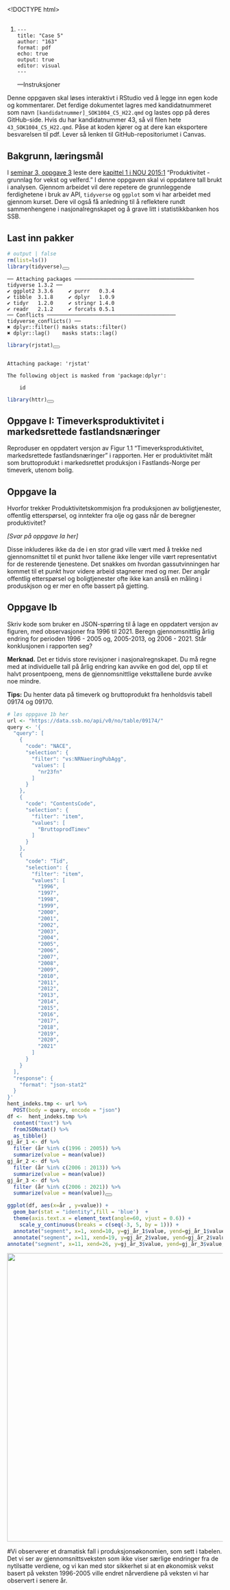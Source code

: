 <!DOCTYPE html>
<html xmlns="http://www.w3.org/1999/xhtml" xml:lang="en" lang="en"><head>
<meta http-equiv="content-type" content="text/html; charset=UTF-8">

<meta charset="utf-8">
<meta name="generator" content="quarto-1.1.251">

<meta name="viewport" content="width=device-width, initial-scale=1.0, user-scalable=yes">


<title>sok1004_c5_h22</title>
<style class="anchorjs"></style><style>
code{white-space: pre-wrap;}
span.smallcaps{font-variant: small-caps;}
div.columns{display: flex; gap: min(4vw, 1.5em);}
div.column{flex: auto; overflow-x: auto;}
div.hanging-indent{margin-left: 1.5em; text-indent: -1.5em;}
ul.task-list{list-style: none;}
ul.task-list li input[type="checkbox"] {
  width: 0.8em;
  margin: 0 0.8em 0.2em -1.6em;
  vertical-align: middle;
}
pre > code.sourceCode { white-space: pre; position: relative; }
pre > code.sourceCode > span { display: inline-block; line-height: 1.25; }
pre > code.sourceCode > span:empty { height: 1.2em; }
.sourceCode { overflow: visible; }
code.sourceCode > span { color: inherit; text-decoration: inherit; }
div.sourceCode { margin: 1em 0; }
pre.sourceCode { margin: 0; }
@media screen {
div.sourceCode { overflow: auto; }
}
@media print {
pre > code.sourceCode { white-space: pre-wrap; }
pre > code.sourceCode > span { text-indent: -5em; padding-left: 5em; }
}
pre.numberSource code
  { counter-reset: source-line 0; }
pre.numberSource code > span
  { position: relative; left: -4em; counter-increment: source-line; }
pre.numberSource code > span > a:first-child::before
  { content: counter(source-line);
    position: relative; left: -1em; text-align: right; vertical-align: baseline;
    border: none; display: inline-block;
    -webkit-touch-callout: none; -webkit-user-select: none;
    -khtml-user-select: none; -moz-user-select: none;
    -ms-user-select: none; user-select: none;
    padding: 0 4px; width: 4em;
    color: #aaaaaa;
  }
pre.numberSource { margin-left: 3em; border-left: 1px solid #aaaaaa;  padding-left: 4px; }
div.sourceCode
  {   }
@media screen {
pre > code.sourceCode > span > a:first-child::before { text-decoration: underline; }
}
code span.al { color: #ff0000; font-weight: bold; } /* Alert */
code span.an { color: #60a0b0; font-weight: bold; font-style: italic; } /* Annotation */
code span.at { color: #7d9029; } /* Attribute */
code span.bn { color: #40a070; } /* BaseN */
code span.bu { color: #008000; } /* BuiltIn */
code span.cf { color: #007020; font-weight: bold; } /* ControlFlow */
code span.ch { color: #4070a0; } /* Char */
code span.cn { color: #880000; } /* Constant */
code span.co { color: #60a0b0; font-style: italic; } /* Comment */
code span.cv { color: #60a0b0; font-weight: bold; font-style: italic; } /* CommentVar */
code span.do { color: #ba2121; font-style: italic; } /* Documentation */
code span.dt { color: #902000; } /* DataType */
code span.dv { color: #40a070; } /* DecVal */
code span.er { color: #ff0000; font-weight: bold; } /* Error */
code span.ex { } /* Extension */
code span.fl { color: #40a070; } /* Float */
code span.fu { color: #06287e; } /* Function */
code span.im { color: #008000; font-weight: bold; } /* Import */
code span.in { color: #60a0b0; font-weight: bold; font-style: italic; } /* Information */
code span.kw { color: #007020; font-weight: bold; } /* Keyword */
code span.op { color: #666666; } /* Operator */
code span.ot { color: #007020; } /* Other */
code span.pp { color: #bc7a00; } /* Preprocessor */
code span.sc { color: #4070a0; } /* SpecialChar */
code span.ss { color: #bb6688; } /* SpecialString */
code span.st { color: #4070a0; } /* String */
code span.va { color: #19177c; } /* Variable */
code span.vs { color: #4070a0; } /* VerbatimString */
code span.wa { color: #60a0b0; font-weight: bold; font-style: italic; } /* Warning */
</style>


<script src="Filer_for_163_SOK1004_C5_H22/clipboard.min.js"></script>
<script src="Filer_for_163_SOK1004_C5_H22/quarto.js"></script>
<script src="Filer_for_163_SOK1004_C5_H22/popper.min.js"></script>
<script src="Filer_for_163_SOK1004_C5_H22/tippy.umd.min.js"></script>
<script src="Filer_for_163_SOK1004_C5_H22/anchor.min.js"></script>
<link href="Filer_for_163_SOK1004_C5_H22/tippy.css" rel="stylesheet">
<link href="Filer_for_163_SOK1004_C5_H22/quarto-syntax-highlighting.css" rel="stylesheet" id="quarto-text-highlighting-styles">
<script src="Filer_for_163_SOK1004_C5_H22/bootstrap.min.js"></script>
<link href="Filer_for_163_SOK1004_C5_H22/bootstrap-icons.css" rel="stylesheet">
<link href="Filer_for_163_SOK1004_C5_H22/bootstrap.min.css" rel="stylesheet" id="quarto-bootstrap" data-mode="light">


</head>

<body class="fullcontent quarto-light">

<div id="quarto-content" class="page-columns page-rows-contents page-layout-article">

<main class="content" id="quarto-document-content">



<section id="section" class="level1">
<h1></h1>
<ol type="1">
<li><div>
<pre><code>---
title: "Case 5"
author: "163"
format: pdf
echo: true
output: true
editor: visual
---</code></pre>
</div>
---Instruksjoner</li>
</ol>
<p>Denne oppgaven skal løses interaktivt i RStudio ved å legge inn egen 
kode og kommentarer. Det ferdige dokumentet lagres med kandidatnummeret 
som navn <code>[kandidatnummer]_SOK1004_C5_H22.qmd</code> og lastes opp på deres GitHub-side. Hvis du har kandidatnummer 43, så vil filen hete <code>43_SOK1004_C5_H22.qmd</code>. Påse at koden kjører og at dere kan eksportere besvarelsen til pdf. Lever så lenken til GitHub-repositoriumet i Canvas.</p>
</section>
<section id="bakgrunn-læringsmål" class="level1">
<h1>Bakgrunn, læringsmål</h1>
<p>I <a href="https://uit-sok-1004-h22.github.io/seminar/s3.html">seminar 3, oppgave 3</a> leste dere <a href="https://uit-sok-1004-h22.github.io/seminar/NOU%202015_%201%20kap%201%20(prod1).pdf">kapittel 1 i NOU 2015:1</a>
 “Produktivitet - grunnlag for vekst og velferd.” I denne oppgaven skal 
vi oppdatere tall brukt i analysen. Gjennom arbeidet vil dere repetere 
de grunnleggende ferdighetene i bruk av API, <code>tidyverse</code> og <code>ggplot</code>
 som vi har arbeidet med gjennom kurset. Dere vil også få anledning til å
 reflektere rundt sammenhengene i nasjonalregnskapet og å grave litt i 
statistikkbanken hos SSB.</p>
</section>
<section id="last-inn-pakker" class="level1">
<h1>Last inn pakker</h1>
<div class="cell">
<div class="sourceCode cell-code" id="cb2"><pre class="sourceCode r code-with-copy"><code class="sourceCode r"><span id="cb2-1"><a href="#cb2-1" aria-hidden="true" tabindex="-1"></a><span class="co"># output | false</span></span>
<span id="cb2-2"><a href="#cb2-2" aria-hidden="true" tabindex="-1"></a><span class="fu">rm</span>(<span class="at">list=</span><span class="fu">ls</span>()) </span>
<span id="cb2-3"><a href="#cb2-3" aria-hidden="true" tabindex="-1"></a><span class="fu">library</span>(tidyverse)</span></code><button title="Copy to Clipboard" class="code-copy-button"><i class="bi"></i></button></pre></div>
<div class="cell-output cell-output-stderr">
<pre><code>── Attaching packages ─────────────────────────────────────── tidyverse 1.3.2 ──
✔ ggplot2 3.3.6     ✔ purrr   0.3.4
✔ tibble  3.1.8     ✔ dplyr   1.0.9
✔ tidyr   1.2.0     ✔ stringr 1.4.0
✔ readr   2.1.2     ✔ forcats 0.5.1
── Conflicts ────────────────────────────────────────── tidyverse_conflicts() ──
✖ dplyr::filter() masks stats::filter()
✖ dplyr::lag()    masks stats::lag()</code></pre>
</div>
<div class="sourceCode cell-code" id="cb4"><pre class="sourceCode r code-with-copy"><code class="sourceCode r"><span id="cb4-1"><a href="#cb4-1" aria-hidden="true" tabindex="-1"></a><span class="fu">library</span>(rjstat)</span></code><button title="Copy to Clipboard" class="code-copy-button"><i class="bi"></i></button></pre></div>
<div class="cell-output cell-output-stderr">
<pre><code>
Attaching package: 'rjstat'

The following object is masked from 'package:dplyr':

    id</code></pre>
</div>
<div class="sourceCode cell-code" id="cb6"><pre class="sourceCode r code-with-copy"><code class="sourceCode r"><span id="cb6-1"><a href="#cb6-1" aria-hidden="true" tabindex="-1"></a><span class="fu">library</span>(httr)</span></code><button title="Copy to Clipboard" class="code-copy-button"><i class="bi"></i></button></pre></div>
</div>
</section>
<section id="oppgave-i-timeverksproduktivitet-i-markedsrettede-fastlandsnæringer" class="level1">
<h1>Oppgave I: Timeverksproduktivitet i markedsrettede fastlandsnæringer</h1>
<p>Reproduser en oppdatert versjon av Figur 1.1 “Timeverksproduktivitet,
 markedsrettede fastlandsnæringer” i rapporten. Her er produktivitet 
målt som bruttoprodukt i markedsrettet produksjon i Fastlands-Norge per 
timeverk, utenom bolig.</p>
<section id="oppgave-ia" class="level2">
<h2 class="anchored" data-anchor-id="oppgave-ia">Oppgave Ia<a class="anchorjs-link " aria-label="Anchor" data-anchorjs-icon="" href="#oppgave-ia" style="font: 1em / 1 anchorjs-icons; padding-left: 0.375em;"></a></h2>
<p>Hvorfor trekker Produktivitetskommisjon fra produksjonen av 
boligtjenester, offentlig etterspørsel, og inntekter fra olje og gass 
når de beregner produktivitet?</p>
<p><em>[Svar på oppgave Ia her]</em></p>
<p>Disse inkluderes ikke da de i en stor grad ville vært med å trekke 
ned gjennomsnittet til et punkt hvor tallene ikke lenger ville vært 
representativt for de resterende tjenestene. Det snakkes om hvordan 
gassutvinningen har kommet til et punkt hvor videre arbeid stagnerer med
 og mer. Der angår offentlig etterspørsel og boligtjenester ofte ikke 
kan anslå en måling i produskjson og er mer en ofte bassert på gjetting.</p>
</section>
<section id="oppgave-ib" class="level2">
<h2 class="anchored" data-anchor-id="oppgave-ib">Oppgave Ib<a class="anchorjs-link " aria-label="Anchor" data-anchorjs-icon="" href="#oppgave-ib" style="font: 1em / 1 anchorjs-icons; padding-left: 0.375em;"></a></h2>
<p>Skriv kode som bruker en JSON-spørring til å lage en oppdatert 
versjon av figuren, med observasjoner fra 1996 til 2021. Beregn 
gjennomsnittlig årlig endring for perioden 1996 - 2005 og, 2005-2013, og
 2006 - 2021. Står konklusjonen i rapporten seg?</p>
<p><strong>Merknad.</strong> Det er tidvis store revisjoner i 
nasjonalregnskapet. Du må regne med at individuelle tall på årlig 
endring kan avvike en god del, opp til et halvt prosentpoeng, mens de 
gjennomsnittlige veksttallene burde avvike noe mindre.</p>
<p><strong>Tips:</strong> Du henter data på timeverk og bruttoprodukt fra henholdsvis tabell 09174 og 09170.</p>
<div class="cell">
<div class="sourceCode cell-code" id="cb7"><pre class="sourceCode r code-with-copy"><code class="sourceCode r"><span id="cb7-1"><a href="#cb7-1" aria-hidden="true" tabindex="-1"></a><span class="co"># løs oppgave 1b her</span></span>
<span id="cb7-2"><a href="#cb7-2" aria-hidden="true" tabindex="-1"></a></span>
<span id="cb7-3"><a href="#cb7-3" aria-hidden="true" tabindex="-1"></a>url <span class="ot">&lt;-</span> <span class="st">"https://data.ssb.no/api/v0/no/table/09174/"</span></span>
<span id="cb7-4"><a href="#cb7-4" aria-hidden="true" tabindex="-1"></a></span>
<span id="cb7-5"><a href="#cb7-5" aria-hidden="true" tabindex="-1"></a>query <span class="ot">&lt;-</span> <span class="st">'{</span></span>
<span id="cb7-6"><a href="#cb7-6" aria-hidden="true" tabindex="-1"></a><span class="st">  "query": [</span></span>
<span id="cb7-7"><a href="#cb7-7" aria-hidden="true" tabindex="-1"></a><span class="st">    {</span></span>
<span id="cb7-8"><a href="#cb7-8" aria-hidden="true" tabindex="-1"></a><span class="st">      "code": "NACE",</span></span>
<span id="cb7-9"><a href="#cb7-9" aria-hidden="true" tabindex="-1"></a><span class="st">      "selection": {</span></span>
<span id="cb7-10"><a href="#cb7-10" aria-hidden="true" tabindex="-1"></a><span class="st">        "filter": "vs:NRNaeringPubAgg",</span></span>
<span id="cb7-11"><a href="#cb7-11" aria-hidden="true" tabindex="-1"></a><span class="st">        "values": [</span></span>
<span id="cb7-12"><a href="#cb7-12" aria-hidden="true" tabindex="-1"></a><span class="st">          "nr23fn"</span></span>
<span id="cb7-13"><a href="#cb7-13" aria-hidden="true" tabindex="-1"></a><span class="st">        ]</span></span>
<span id="cb7-14"><a href="#cb7-14" aria-hidden="true" tabindex="-1"></a><span class="st">      }</span></span>
<span id="cb7-15"><a href="#cb7-15" aria-hidden="true" tabindex="-1"></a><span class="st">    },</span></span>
<span id="cb7-16"><a href="#cb7-16" aria-hidden="true" tabindex="-1"></a><span class="st">    {</span></span>
<span id="cb7-17"><a href="#cb7-17" aria-hidden="true" tabindex="-1"></a><span class="st">      "code": "ContentsCode",</span></span>
<span id="cb7-18"><a href="#cb7-18" aria-hidden="true" tabindex="-1"></a><span class="st">      "selection": {</span></span>
<span id="cb7-19"><a href="#cb7-19" aria-hidden="true" tabindex="-1"></a><span class="st">        "filter": "item",</span></span>
<span id="cb7-20"><a href="#cb7-20" aria-hidden="true" tabindex="-1"></a><span class="st">        "values": [</span></span>
<span id="cb7-21"><a href="#cb7-21" aria-hidden="true" tabindex="-1"></a><span class="st">          "BruttoprodTimev"</span></span>
<span id="cb7-22"><a href="#cb7-22" aria-hidden="true" tabindex="-1"></a><span class="st">        ]</span></span>
<span id="cb7-23"><a href="#cb7-23" aria-hidden="true" tabindex="-1"></a><span class="st">      }</span></span>
<span id="cb7-24"><a href="#cb7-24" aria-hidden="true" tabindex="-1"></a><span class="st">    },</span></span>
<span id="cb7-25"><a href="#cb7-25" aria-hidden="true" tabindex="-1"></a><span class="st">    {</span></span>
<span id="cb7-26"><a href="#cb7-26" aria-hidden="true" tabindex="-1"></a><span class="st">      "code": "Tid",</span></span>
<span id="cb7-27"><a href="#cb7-27" aria-hidden="true" tabindex="-1"></a><span class="st">      "selection": {</span></span>
<span id="cb7-28"><a href="#cb7-28" aria-hidden="true" tabindex="-1"></a><span class="st">        "filter": "item",</span></span>
<span id="cb7-29"><a href="#cb7-29" aria-hidden="true" tabindex="-1"></a><span class="st">        "values": [</span></span>
<span id="cb7-30"><a href="#cb7-30" aria-hidden="true" tabindex="-1"></a><span class="st">          "1996",</span></span>
<span id="cb7-31"><a href="#cb7-31" aria-hidden="true" tabindex="-1"></a><span class="st">          "1997",</span></span>
<span id="cb7-32"><a href="#cb7-32" aria-hidden="true" tabindex="-1"></a><span class="st">          "1998",</span></span>
<span id="cb7-33"><a href="#cb7-33" aria-hidden="true" tabindex="-1"></a><span class="st">          "1999",</span></span>
<span id="cb7-34"><a href="#cb7-34" aria-hidden="true" tabindex="-1"></a><span class="st">          "2000",</span></span>
<span id="cb7-35"><a href="#cb7-35" aria-hidden="true" tabindex="-1"></a><span class="st">          "2001",</span></span>
<span id="cb7-36"><a href="#cb7-36" aria-hidden="true" tabindex="-1"></a><span class="st">          "2002",</span></span>
<span id="cb7-37"><a href="#cb7-37" aria-hidden="true" tabindex="-1"></a><span class="st">          "2003",</span></span>
<span id="cb7-38"><a href="#cb7-38" aria-hidden="true" tabindex="-1"></a><span class="st">          "2004",</span></span>
<span id="cb7-39"><a href="#cb7-39" aria-hidden="true" tabindex="-1"></a><span class="st">          "2005",</span></span>
<span id="cb7-40"><a href="#cb7-40" aria-hidden="true" tabindex="-1"></a><span class="st">          "2006",</span></span>
<span id="cb7-41"><a href="#cb7-41" aria-hidden="true" tabindex="-1"></a><span class="st">          "2007",</span></span>
<span id="cb7-42"><a href="#cb7-42" aria-hidden="true" tabindex="-1"></a><span class="st">          "2008",</span></span>
<span id="cb7-43"><a href="#cb7-43" aria-hidden="true" tabindex="-1"></a><span class="st">          "2009",</span></span>
<span id="cb7-44"><a href="#cb7-44" aria-hidden="true" tabindex="-1"></a><span class="st">          "2010",</span></span>
<span id="cb7-45"><a href="#cb7-45" aria-hidden="true" tabindex="-1"></a><span class="st">          "2011",</span></span>
<span id="cb7-46"><a href="#cb7-46" aria-hidden="true" tabindex="-1"></a><span class="st">          "2012",</span></span>
<span id="cb7-47"><a href="#cb7-47" aria-hidden="true" tabindex="-1"></a><span class="st">          "2013",</span></span>
<span id="cb7-48"><a href="#cb7-48" aria-hidden="true" tabindex="-1"></a><span class="st">          "2014",</span></span>
<span id="cb7-49"><a href="#cb7-49" aria-hidden="true" tabindex="-1"></a><span class="st">          "2015",</span></span>
<span id="cb7-50"><a href="#cb7-50" aria-hidden="true" tabindex="-1"></a><span class="st">          "2016",</span></span>
<span id="cb7-51"><a href="#cb7-51" aria-hidden="true" tabindex="-1"></a><span class="st">          "2017",</span></span>
<span id="cb7-52"><a href="#cb7-52" aria-hidden="true" tabindex="-1"></a><span class="st">          "2018",</span></span>
<span id="cb7-53"><a href="#cb7-53" aria-hidden="true" tabindex="-1"></a><span class="st">          "2019",</span></span>
<span id="cb7-54"><a href="#cb7-54" aria-hidden="true" tabindex="-1"></a><span class="st">          "2020",</span></span>
<span id="cb7-55"><a href="#cb7-55" aria-hidden="true" tabindex="-1"></a><span class="st">          "2021"</span></span>
<span id="cb7-56"><a href="#cb7-56" aria-hidden="true" tabindex="-1"></a><span class="st">        ]</span></span>
<span id="cb7-57"><a href="#cb7-57" aria-hidden="true" tabindex="-1"></a><span class="st">      }</span></span>
<span id="cb7-58"><a href="#cb7-58" aria-hidden="true" tabindex="-1"></a><span class="st">    }</span></span>
<span id="cb7-59"><a href="#cb7-59" aria-hidden="true" tabindex="-1"></a><span class="st">  ],</span></span>
<span id="cb7-60"><a href="#cb7-60" aria-hidden="true" tabindex="-1"></a><span class="st">  "response": {</span></span>
<span id="cb7-61"><a href="#cb7-61" aria-hidden="true" tabindex="-1"></a><span class="st">    "format": "json-stat2"</span></span>
<span id="cb7-62"><a href="#cb7-62" aria-hidden="true" tabindex="-1"></a><span class="st">  }</span></span>
<span id="cb7-63"><a href="#cb7-63" aria-hidden="true" tabindex="-1"></a><span class="st">}'</span></span>
<span id="cb7-64"><a href="#cb7-64" aria-hidden="true" tabindex="-1"></a></span>
<span id="cb7-65"><a href="#cb7-65" aria-hidden="true" tabindex="-1"></a>hent_indeks.tmp <span class="ot">&lt;-</span> url <span class="sc">%&gt;%</span></span>
<span id="cb7-66"><a href="#cb7-66" aria-hidden="true" tabindex="-1"></a>  <span class="fu">POST</span>(<span class="at">body =</span> query, <span class="at">encode =</span> <span class="st">"json"</span>)</span>
<span id="cb7-67"><a href="#cb7-67" aria-hidden="true" tabindex="-1"></a></span>
<span id="cb7-68"><a href="#cb7-68" aria-hidden="true" tabindex="-1"></a>df <span class="ot">&lt;-</span>  hent_indeks.tmp <span class="sc">%&gt;%</span></span>
<span id="cb7-69"><a href="#cb7-69" aria-hidden="true" tabindex="-1"></a>  <span class="fu">content</span>(<span class="st">"text"</span>) <span class="sc">%&gt;%</span></span>
<span id="cb7-70"><a href="#cb7-70" aria-hidden="true" tabindex="-1"></a>  <span class="fu">fromJSONstat</span>() <span class="sc">%&gt;%</span></span>
<span id="cb7-71"><a href="#cb7-71" aria-hidden="true" tabindex="-1"></a>  <span class="fu">as_tibble</span>()</span>
<span id="cb7-72"><a href="#cb7-72" aria-hidden="true" tabindex="-1"></a></span>
<span id="cb7-73"><a href="#cb7-73" aria-hidden="true" tabindex="-1"></a>gj_år_1 <span class="ot">&lt;-</span> df <span class="sc">%&gt;%</span> </span>
<span id="cb7-74"><a href="#cb7-74" aria-hidden="true" tabindex="-1"></a>  <span class="fu">filter</span> (år <span class="sc">%in%</span> <span class="fu">c</span>(<span class="dv">1996</span> <span class="sc">:</span> <span class="dv">2005</span>)) <span class="sc">%&gt;%</span> </span>
<span id="cb7-75"><a href="#cb7-75" aria-hidden="true" tabindex="-1"></a>  <span class="fu">summarize</span>(<span class="at">value =</span> <span class="fu">mean</span>(value))</span>
<span id="cb7-76"><a href="#cb7-76" aria-hidden="true" tabindex="-1"></a></span>
<span id="cb7-77"><a href="#cb7-77" aria-hidden="true" tabindex="-1"></a>gj_år_2 <span class="ot">&lt;-</span> df <span class="sc">%&gt;%</span> </span>
<span id="cb7-78"><a href="#cb7-78" aria-hidden="true" tabindex="-1"></a>  <span class="fu">filter</span> (år <span class="sc">%in%</span> <span class="fu">c</span>(<span class="dv">2006</span> <span class="sc">:</span> <span class="dv">2013</span>)) <span class="sc">%&gt;%</span> </span>
<span id="cb7-79"><a href="#cb7-79" aria-hidden="true" tabindex="-1"></a>  <span class="fu">summarize</span>(<span class="at">value =</span> <span class="fu">mean</span>(value))</span>
<span id="cb7-80"><a href="#cb7-80" aria-hidden="true" tabindex="-1"></a></span>
<span id="cb7-81"><a href="#cb7-81" aria-hidden="true" tabindex="-1"></a>gj_år_3 <span class="ot">&lt;-</span> df <span class="sc">%&gt;%</span> </span>
<span id="cb7-82"><a href="#cb7-82" aria-hidden="true" tabindex="-1"></a>  <span class="fu">filter</span> (år <span class="sc">%in%</span> <span class="fu">c</span>(<span class="dv">2006</span> <span class="sc">:</span> <span class="dv">2021</span>)) <span class="sc">%&gt;%</span> </span>
<span id="cb7-83"><a href="#cb7-83" aria-hidden="true" tabindex="-1"></a>  <span class="fu">summarize</span>(<span class="at">value =</span> <span class="fu">mean</span>(value))</span></code><button title="Copy to Clipboard" class="code-copy-button"><i class="bi"></i></button></pre></div>
</div>
<div class="cell">
<div class="sourceCode cell-code" id="cb8"><pre class="sourceCode r code-with-copy"><code class="sourceCode r"><span id="cb8-1"><a href="#cb8-1" aria-hidden="true" tabindex="-1"></a><span class="fu">ggplot</span>(df, <span class="fu">aes</span>(<span class="at">x=</span>år , <span class="at">y=</span>value)) <span class="sc">+</span></span>
<span id="cb8-2"><a href="#cb8-2" aria-hidden="true" tabindex="-1"></a>  <span class="fu">geom_bar</span>(<span class="at">stat =</span> <span class="st">"identity"</span>,<span class="at">fill =</span> <span class="st">'blue'</span>)  <span class="sc">+</span></span>
<span id="cb8-3"><a href="#cb8-3" aria-hidden="true" tabindex="-1"></a>  <span class="fu">theme</span>(<span class="at">axis.text.x =</span> <span class="fu">element_text</span>(<span class="at">angle=</span><span class="dv">60</span>, <span class="at">vjust =</span> <span class="fl">0.6</span>)) <span class="sc">+</span></span>
<span id="cb8-4"><a href="#cb8-4" aria-hidden="true" tabindex="-1"></a>    <span class="fu">scale_y_continuous</span>(<span class="at">breaks =</span> <span class="fu">c</span>(<span class="fu">seq</span>(<span class="sc">-</span><span class="dv">3</span>, <span class="dv">5</span>, <span class="at">by =</span> <span class="dv">1</span>))) <span class="sc">+</span></span>
<span id="cb8-5"><a href="#cb8-5" aria-hidden="true" tabindex="-1"></a>  <span class="fu">annotate</span>(<span class="st">"segment"</span>, <span class="at">x=</span><span class="dv">1</span>, <span class="at">xend=</span><span class="dv">10</span>, <span class="at">y=</span>gj_år_1<span class="sc">$</span>value, <span class="at">yend=</span>gj_år_1<span class="sc">$</span>value, <span class="at">color =</span> <span class="st">'red'</span>, <span class="at">size =</span> <span class="dv">2</span>) <span class="sc">+</span></span>
<span id="cb8-6"><a href="#cb8-6" aria-hidden="true" tabindex="-1"></a>  <span class="fu">annotate</span>(<span class="st">"segment"</span>, <span class="at">x=</span><span class="dv">11</span>, <span class="at">xend=</span><span class="dv">19</span>, <span class="at">y=</span>gj_år_2<span class="sc">$</span>value, <span class="at">yend=</span>gj_år_2<span class="sc">$</span>value, <span class="at">color =</span> <span class="st">'green'</span>, <span class="at">size =</span> <span class="dv">2</span>) <span class="sc">+</span></span>
<span id="cb8-7"><a href="#cb8-7" aria-hidden="true" tabindex="-1"></a><span class="fu">annotate</span>(<span class="st">"segment"</span>, <span class="at">x=</span><span class="dv">11</span>, <span class="at">xend=</span><span class="dv">26</span>, <span class="at">y=</span>gj_år_3<span class="sc">$</span>value, <span class="at">yend=</span>gj_år_3<span class="sc">$</span>value, <span class="at">color =</span> <span class="st">'yellow'</span>, <span class="at">size =</span> <span class="dv">2</span>)</span></code><button title="Copy to Clipboard" class="code-copy-button"><i class="bi"></i></button></pre></div>
<div class="cell-output-display">
<p><img src="Filer_for_163_SOK1004_C5_H22/unnamed-chunk-3-1.png" class="img-fluid" width="672"></p>
</div>
</div>
<p>#Vi observerer et dramatisk fall i produksjonsøkonomien, som sett i 
tabelen. Det vi ser av gjennomsnittsveksten som ikke viser særlige 
endringer fra de nytilsatte verdiene, og vi kan med stor sikkerhet si at
 en økonomisk vekst basert på veksten 1996-2005 ville endret nårverdiene
 på veksten vi har observert i senere år.</p>
</section>
</section>

</main>
<!-- /main column -->
<script id="quarto-html-after-body" type="application/javascript">
window.document.addEventListener("DOMContentLoaded", function (event) {
  const toggleBodyColorMode = (bsSheetEl) => {
    const mode = bsSheetEl.getAttribute("data-mode");
    const bodyEl = window.document.querySelector("body");
    if (mode === "dark") {
      bodyEl.classList.add("quarto-dark");
      bodyEl.classList.remove("quarto-light");
    } else {
      bodyEl.classList.add("quarto-light");
      bodyEl.classList.remove("quarto-dark");
    }
  }
  const toggleBodyColorPrimary = () => {
    const bsSheetEl = window.document.querySelector("link#quarto-bootstrap");
    if (bsSheetEl) {
      toggleBodyColorMode(bsSheetEl);
    }
  }
  toggleBodyColorPrimary();  
  const icon = "";
  const anchorJS = new window.AnchorJS();
  anchorJS.options = {
    placement: 'right',
    icon: icon
  };
  anchorJS.add('.anchored');
  const clipboard = new window.ClipboardJS('.code-copy-button', {
    target: function(trigger) {
      return trigger.previousElementSibling;
    }
  });
  clipboard.on('success', function(e) {
    // button target
    const button = e.trigger;
    // don't keep focus
    button.blur();
    // flash "checked"
    button.classList.add('code-copy-button-checked');
    var currentTitle = button.getAttribute("title");
    button.setAttribute("title", "Copied!");
    setTimeout(function() {
      button.setAttribute("title", currentTitle);
      button.classList.remove('code-copy-button-checked');
    }, 1000);
    // clear code selection
    e.clearSelection();
  });
  function tippyHover(el, contentFn) {
    const config = {
      allowHTML: true,
      content: contentFn,
      maxWidth: 500,
      delay: 100,
      arrow: false,
      appendTo: function(el) {
          return el.parentElement;
      },
      interactive: true,
      interactiveBorder: 10,
      theme: 'quarto',
      placement: 'bottom-start'
    };
    window.tippy(el, config); 
  }
  const noterefs = window.document.querySelectorAll('a[role="doc-noteref"]');
  for (var i=0; i<noterefs.length; i++) {
    const ref = noterefs[i];
    tippyHover(ref, function() {
      // use id or data attribute instead here
      let href = ref.getAttribute('data-footnote-href') || ref.getAttribute('href');
      try { href = new URL(href).hash; } catch {}
      const id = href.replace(/^#\/?/, "");
      const note = window.document.getElementById(id);
      return note.innerHTML;
    });
  }
  var bibliorefs = window.document.querySelectorAll('a[role="doc-biblioref"]');
  for (var i=0; i<bibliorefs.length; i++) {
    const ref = bibliorefs[i];
    const cites = ref.parentNode.getAttribute('data-cites').split(' ');
    tippyHover(ref, function() {
      var popup = window.document.createElement('div');
      cites.forEach(function(cite) {
        var citeDiv = window.document.createElement('div');
        citeDiv.classList.add('hanging-indent');
        citeDiv.classList.add('csl-entry');
        var biblioDiv = window.document.getElementById('ref-' + cite);
        if (biblioDiv) {
          citeDiv.innerHTML = biblioDiv.innerHTML;
        }
        popup.appendChild(citeDiv);
      });
      return popup.innerHTML;
    });
  }
});
</script>
</div> <!-- /content -->




<div class="modal__dialog micromodal-slide" id="quarto-log-error-modal" aria-hidden="true">
  <div class="modal__overlay" tabindex="2" data-micromodal-close="">
    <div class="modal__container" role="dialog" aria-modal="true" aria-labelledby="quarto-log-error-modal-title">
      <header class="modal__header">
        <h2 class="modal__title" id="quarto-log-error-modal-title">
          <i class="bi bi-exclamation-circle"></i>Error
        </h2>
        <button class="modal__close" aria-label="Close modal" data-micromodal-close=""></button>
      </header>
      <div class="modal__content" id="quarto-log-error-modal-content">
        <pre tabindex="1" id="quarto-log-error-display"></pre>
      </div>
      <footer class="modal__footer">
      </footer>
    </div>
  </div>
</div>
<style type="text/css">
#quarto-log-error-modal .modal__overlay {
  z-index: 5000;
}
#quarto-log-error-modal-content {
  border: 1px solid #dee2e6;
  overflow-y: auto;
}
#quarto-log-error-display {
  min-height: 100px;
  padding: 8px;
  margin-bottom: 0;
  font-family: monospace;
}
#quarto-log-error-display:focus {
  outline: none;
}
.modal__dialog {
  font-size: 16px;
}
.modal__overlay {
  position: fixed;
  top: 0;
  left: 0;
  right: 0;
  bottom: 0;
  background: rgba(0,0,0,0.4);
  display: flex;
  justify-content: center;
  align-items: center;
}
.modal__container {
  position: fixed;
  top: 80px;
  background-color: #fff;
  padding: 15px;
  padding-top: 10px;
  min-width: 500px;
  max-width: 90%;
  max-height: 90vh;
  border-radius: 4px;
  overflow-y: auto;
  box-sizing: border-box;
}
.modal__header {
  display: flex;
  justify-content: space-between;
  align-items: center;
}
.modal__title {
  margin-top: 0;
  margin-bottom: 0;
  font-weight: 600;
  border-bottom: none;
  padding-bottom: 10px;
  font-size: 20px;
  color: rgb(191,71,65);
  line-height: 1.25;
  box-sizing: border-box;
}
.modal__title .bi {
  margin-right: 7px;
}
.modal__close {
  background: transparent;
  border: 0;
  margin-bottom: 10px;
}
.modal__header .modal__close:before { content: "\2715"; }
.modal__content {
  margin-top: 0;
  margin-bottom: 0;
}
@keyframes mmfadeIn {
    from { opacity: 0; }
      to { opacity: 1; }
}
@keyframes mmfadeOut {
    from { opacity: 1; }
      to { opacity: 0; }
}
@keyframes mmslideIn {
  from { transform: translateY(15%); }
    to { transform: translateY(0); }
}
@keyframes mmslideOut {
    from { transform: translateY(0); }
    to { transform: translateY(-10%); }
}
.micromodal-slide {
  display: none;
}
.micromodal-slide.is-open {
  display: block;
}
.micromodal-slide[aria-hidden="false"] .modal__overlay {
  animation: mmfadeIn .3s cubic-bezier(0.0, 0.0, 0.2, 1);
}
.micromodal-slide[aria-hidden="false"] .modal__container {
  animation: mmslideIn .3s cubic-bezier(0, 0, .2, 1);
}
.micromodal-slide[aria-hidden="true"] .modal__overlay {
  animation: mmfadeOut .3s cubic-bezier(0.0, 0.0, 0.2, 1);
}
.micromodal-slide[aria-hidden="true"] .modal__container {
  animation: mmslideOut .3s cubic-bezier(0, 0, .2, 1);
}
.micromodal-slide .modal__container,
.micromodal-slide .modal__overlay {
  will-change: transform;
} 
</style>
<script type="text/javascript">
  window.backupDefine = window.define; window.define = undefined;
  /*  ansi_up.js
   *  author : Dru Nelson
   *  license : MIT
   *  http://github.com/drudru/ansi_up
   */
   (function (root, factory) {
      if (typeof define === 'function' && define.amd) {
          // AMD. Register as an anonymous module.
          define(['exports'], factory);
      } else if (typeof exports === 'object' && typeof exports.nodeName !== 'string') {
          // CommonJS
          factory(exports);
      } else {
          // Browser globals
          var exp = {};
          factory(exp);
          root.AnsiUp = exp.default;
      }
  }(this, function (exports) {
  "use strict";
  var __makeTemplateObject = (this && this.__makeTemplateObject) || function (cooked, raw) {
      if (Object.defineProperty) { Object.defineProperty(cooked, "raw", { value: raw }); } else { cooked.raw = raw; }
      return cooked;
  };
  var PacketKind;
  (function (PacketKind) {
      PacketKind[PacketKind["EOS"] = 0] = "EOS";
      PacketKind[PacketKind["Text"] = 1] = "Text";
      PacketKind[PacketKind["Incomplete"] = 2] = "Incomplete";
      PacketKind[PacketKind["ESC"] = 3] = "ESC";
      PacketKind[PacketKind["Unknown"] = 4] = "Unknown";
      PacketKind[PacketKind["SGR"] = 5] = "SGR";
      PacketKind[PacketKind["OSCURL"] = 6] = "OSCURL";
  })(PacketKind || (PacketKind = {}));
  var AnsiUp = (function () {
      function AnsiUp() {
          this.VERSION = "5.1.0";
          this.setup_palettes();
          this._use_classes = false;
          this.bold = false;
          this.italic = false;
          this.underline = false;
          this.fg = this.bg = null;
          this._buffer = '';
          this._url_whitelist = { 'http': 1, 'https': 1 };
      }
      Object.defineProperty(AnsiUp.prototype, "use_classes", {
          get: function () {
              return this._use_classes;
          },
          set: function (arg) {
              this._use_classes = arg;
          },
          enumerable: false,
          configurable: true
      });
      Object.defineProperty(AnsiUp.prototype, "url_whitelist", {
          get: function () {
              return this._url_whitelist;
          },
          set: function (arg) {
              this._url_whitelist = arg;
          },
          enumerable: false,
          configurable: true
      });
      AnsiUp.prototype.setup_palettes = function () {
          var _this = this;
          this.ansi_colors =
              [
                  [
                      { rgb: [0, 0, 0], class_name: "ansi-black" },
                      { rgb: [187, 0, 0], class_name: "ansi-red" },
                      { rgb: [0, 187, 0], class_name: "ansi-green" },
                      { rgb: [187, 187, 0], class_name: "ansi-yellow" },
                      { rgb: [0, 0, 187], class_name: "ansi-blue" },
                      { rgb: [187, 0, 187], class_name: "ansi-magenta" },
                      { rgb: [0, 187, 187], class_name: "ansi-cyan" },
                      { rgb: [255, 255, 255], class_name: "ansi-white" }
                  ],
                  [
                      { rgb: [85, 85, 85], class_name: "ansi-bright-black" },
                      { rgb: [255, 85, 85], class_name: "ansi-bright-red" },
                      { rgb: [0, 255, 0], class_name: "ansi-bright-green" },
                      { rgb: [255, 255, 85], class_name: "ansi-bright-yellow" },
                      { rgb: [85, 85, 255], class_name: "ansi-bright-blue" },
                      { rgb: [255, 85, 255], class_name: "ansi-bright-magenta" },
                      { rgb: [85, 255, 255], class_name: "ansi-bright-cyan" },
                      { rgb: [255, 255, 255], class_name: "ansi-bright-white" }
                  ]
              ];
          this.palette_256 = [];
          this.ansi_colors.forEach(function (palette) {
              palette.forEach(function (rec) {
                  _this.palette_256.push(rec);
              });
          });
          var levels = [0, 95, 135, 175, 215, 255];
          for (var r = 0; r < 6; ++r) {
              for (var g = 0; g < 6; ++g) {
                  for (var b = 0; b < 6; ++b) {
                      var col = { rgb: [levels[r], levels[g], levels[b]], class_name: 'truecolor' };
                      this.palette_256.push(col);
                  }
              }
          }
          var grey_level = 8;
          for (var i = 0; i < 24; ++i, grey_level += 10) {
              var gry = { rgb: [grey_level, grey_level, grey_level], class_name: 'truecolor' };
              this.palette_256.push(gry);
          }
      };
      AnsiUp.prototype.escape_txt_for_html = function (txt) {
          return txt.replace(/[&<>"']/gm, function (str) {
              if (str === "&")
                  return "&amp;";
              if (str === "<")
                  return "&lt;";
              if (str === ">")
                  return "&gt;";
              if (str === "\"")
                  return "&quot;";
              if (str === "'")
                  return "&#x27;";
          });
      };
      AnsiUp.prototype.append_buffer = function (txt) {
          var str = this._buffer + txt;
          this._buffer = str;
      };
      AnsiUp.prototype.get_next_packet = function () {
          var pkt = {
              kind: PacketKind.EOS,
              text: '',
              url: ''
          };
          var len = this._buffer.length;
          if (len == 0)
              return pkt;
          var pos = this._buffer.indexOf("\x1B");
          if (pos == -1) {
              pkt.kind = PacketKind.Text;
              pkt.text = this._buffer;
              this._buffer = '';
              return pkt;
          }
          if (pos > 0) {
              pkt.kind = PacketKind.Text;
              pkt.text = this._buffer.slice(0, pos);
              this._buffer = this._buffer.slice(pos);
              return pkt;
          }
          if (pos == 0) {
              if (len == 1) {
                  pkt.kind = PacketKind.Incomplete;
                  return pkt;
              }
              var next_char = this._buffer.charAt(1);
              if ((next_char != '[') && (next_char != ']')) {
                  pkt.kind = PacketKind.ESC;
                  pkt.text = this._buffer.slice(0, 1);
                  this._buffer = this._buffer.slice(1);
                  return pkt;
              }
              if (next_char == '[') {
                  if (!this._csi_regex) {
                      this._csi_regex = rgx(__makeTemplateObject(["\n                        ^                           # beginning of line\n                                                    #\n                                                    # First attempt\n                        (?:                         # legal sequence\n                          \u001B[                      # CSI\n                          ([<-?]?)              # private-mode char\n                          ([d;]*)                    # any digits or semicolons\n                          ([ -/]?               # an intermediate modifier\n                          [@-~])                # the command\n                        )\n                        |                           # alternate (second attempt)\n                        (?:                         # illegal sequence\n                          \u001B[                      # CSI\n                          [ -~]*                # anything legal\n                          ([\0-\u001F:])              # anything illegal\n                        )\n                    "], ["\n                        ^                           # beginning of line\n                                                    #\n                                                    # First attempt\n                        (?:                         # legal sequence\n                          \\x1b\\[                      # CSI\n                          ([\\x3c-\\x3f]?)              # private-mode char\n                          ([\\d;]*)                    # any digits or semicolons\n                          ([\\x20-\\x2f]?               # an intermediate modifier\n                          [\\x40-\\x7e])                # the command\n                        )\n                        |                           # alternate (second attempt)\n                        (?:                         # illegal sequence\n                          \\x1b\\[                      # CSI\n                          [\\x20-\\x7e]*                # anything legal\n                          ([\\x00-\\x1f:])              # anything illegal\n                        )\n                    "]));
                  }
                  var match = this._buffer.match(this._csi_regex);
                  if (match === null) {
                      pkt.kind = PacketKind.Incomplete;
                      return pkt;
                  }
                  if (match[4]) {
                      pkt.kind = PacketKind.ESC;
                      pkt.text = this._buffer.slice(0, 1);
                      this._buffer = this._buffer.slice(1);
                      return pkt;
                  }
                  if ((match[1] != '') || (match[3] != 'm'))
                      pkt.kind = PacketKind.Unknown;
                  else
                      pkt.kind = PacketKind.SGR;
                  pkt.text = match[2];
                  var rpos = match[0].length;
                  this._buffer = this._buffer.slice(rpos);
                  return pkt;
              }
              if (next_char == ']') {
                  if (len < 4) {
                      pkt.kind = PacketKind.Incomplete;
                      return pkt;
                  }
                  if ((this._buffer.charAt(2) != '8')
                      || (this._buffer.charAt(3) != ';')) {
                      pkt.kind = PacketKind.ESC;
                      pkt.text = this._buffer.slice(0, 1);
                      this._buffer = this._buffer.slice(1);
                      return pkt;
                  }
                  if (!this._osc_st) {
                      this._osc_st = rgxG(__makeTemplateObject(["\n                        (?:                         # legal sequence\n                          (\u001B\\)                    # ESC                           |                           # alternate\n                          (\u0007)                      # BEL (what xterm did)\n                        )\n                        |                           # alternate (second attempt)\n                        (                           # illegal sequence\n                          [\0-\u0006]                 # anything illegal\n                          |                           # alternate\n                          [\b-\u001A]                 # anything illegal\n                          |                           # alternate\n                          [\u001C-\u001F]                 # anything illegal\n                        )\n                    "], ["\n                        (?:                         # legal sequence\n                          (\\x1b\\\\)                    # ESC \\\n                          |                           # alternate\n                          (\\x07)                      # BEL (what xterm did)\n                        )\n                        |                           # alternate (second attempt)\n                        (                           # illegal sequence\n                          [\\x00-\\x06]                 # anything illegal\n                          |                           # alternate\n                          [\\x08-\\x1a]                 # anything illegal\n                          |                           # alternate\n                          [\\x1c-\\x1f]                 # anything illegal\n                        )\n                    "]));
                  }
                  this._osc_st.lastIndex = 0;
                  {
                      var match_1 = this._osc_st.exec(this._buffer);
                      if (match_1 === null) {
                          pkt.kind = PacketKind.Incomplete;
                          return pkt;
                      }
                      if (match_1[3]) {
                          pkt.kind = PacketKind.ESC;
                          pkt.text = this._buffer.slice(0, 1);
                          this._buffer = this._buffer.slice(1);
                          return pkt;
                      }
                  }
                  {
                      var match_2 = this._osc_st.exec(this._buffer);
                      if (match_2 === null) {
                          pkt.kind = PacketKind.Incomplete;
                          return pkt;
                      }
                      if (match_2[3]) {
                          pkt.kind = PacketKind.ESC;
                          pkt.text = this._buffer.slice(0, 1);
                          this._buffer = this._buffer.slice(1);
                          return pkt;
                      }
                  }
                  if (!this._osc_regex) {
                      this._osc_regex = rgx(__makeTemplateObject(["\n                        ^                           # beginning of line\n                                                    #\n                        \u001B]8;                    # OSC Hyperlink\n                        [ -:<-~]*       # params (excluding ;)\n                        ;                           # end of params\n                        ([!-~]{0,512})        # URL capture\n                        (?:                         # ST\n                          (?:\u001B\\)                  # ESC                           |                           # alternate\n                          (?:\u0007)                    # BEL (what xterm did)\n                        )\n                        ([ -~]+)              # TEXT capture\n                        \u001B]8;;                   # OSC Hyperlink End\n                        (?:                         # ST\n                          (?:\u001B\\)                  # ESC                           |                           # alternate\n                          (?:\u0007)                    # BEL (what xterm did)\n                        )\n                    "], ["\n                        ^                           # beginning of line\n                                                    #\n                        \\x1b\\]8;                    # OSC Hyperlink\n                        [\\x20-\\x3a\\x3c-\\x7e]*       # params (excluding ;)\n                        ;                           # end of params\n                        ([\\x21-\\x7e]{0,512})        # URL capture\n                        (?:                         # ST\n                          (?:\\x1b\\\\)                  # ESC \\\n                          |                           # alternate\n                          (?:\\x07)                    # BEL (what xterm did)\n                        )\n                        ([\\x20-\\x7e]+)              # TEXT capture\n                        \\x1b\\]8;;                   # OSC Hyperlink End\n                        (?:                         # ST\n                          (?:\\x1b\\\\)                  # ESC \\\n                          |                           # alternate\n                          (?:\\x07)                    # BEL (what xterm did)\n                        )\n                    "]));
                  }
                  var match = this._buffer.match(this._osc_regex);
                  if (match === null) {
                      pkt.kind = PacketKind.ESC;
                      pkt.text = this._buffer.slice(0, 1);
                      this._buffer = this._buffer.slice(1);
                      return pkt;
                  }
                  pkt.kind = PacketKind.OSCURL;
                  pkt.url = match[1];
                  pkt.text = match[2];
                  var rpos = match[0].length;
                  this._buffer = this._buffer.slice(rpos);
                  return pkt;
              }
          }
      };
      AnsiUp.prototype.ansi_to_html = function (txt) {
          this.append_buffer(txt);
          var blocks = [];
          while (true) {
              var packet = this.get_next_packet();
              if ((packet.kind == PacketKind.EOS)
                  || (packet.kind == PacketKind.Incomplete))
                  break;
              if ((packet.kind == PacketKind.ESC)
                  || (packet.kind == PacketKind.Unknown))
                  continue;
              if (packet.kind == PacketKind.Text)
                  blocks.push(this.transform_to_html(this.with_state(packet)));
              else if (packet.kind == PacketKind.SGR)
                  this.process_ansi(packet);
              else if (packet.kind == PacketKind.OSCURL)
                  blocks.push(this.process_hyperlink(packet));
          }
          return blocks.join("");
      };
      AnsiUp.prototype.with_state = function (pkt) {
          return { bold: this.bold, italic: this.italic, underline: this.underline, fg: this.fg, bg: this.bg, text: pkt.text };
      };
      AnsiUp.prototype.process_ansi = function (pkt) {
          var sgr_cmds = pkt.text.split(';');
          while (sgr_cmds.length > 0) {
              var sgr_cmd_str = sgr_cmds.shift();
              var num = parseInt(sgr_cmd_str, 10);
              if (isNaN(num) || num === 0) {
                  this.fg = this.bg = null;
                  this.bold = false;
                  this.italic = false;
                  this.underline = false;
              }
              else if (num === 1) {
                  this.bold = true;
              }
              else if (num === 3) {
                  this.italic = true;
              }
              else if (num === 4) {
                  this.underline = true;
              }
              else if (num === 22) {
                  this.bold = false;
              }
              else if (num === 23) {
                  this.italic = false;
              }
              else if (num === 24) {
                  this.underline = false;
              }
              else if (num === 39) {
                  this.fg = null;
              }
              else if (num === 49) {
                  this.bg = null;
              }
              else if ((num >= 30) && (num < 38)) {
                  this.fg = this.ansi_colors[0][(num - 30)];
              }
              else if ((num >= 40) && (num < 48)) {
                  this.bg = this.ansi_colors[0][(num - 40)];
              }
              else if ((num >= 90) && (num < 98)) {
                  this.fg = this.ansi_colors[1][(num - 90)];
              }
              else if ((num >= 100) && (num < 108)) {
                  this.bg = this.ansi_colors[1][(num - 100)];
              }
              else if (num === 38 || num === 48) {
                  if (sgr_cmds.length > 0) {
                      var is_foreground = (num === 38);
                      var mode_cmd = sgr_cmds.shift();
                      if (mode_cmd === '5' && sgr_cmds.length > 0) {
                          var palette_index = parseInt(sgr_cmds.shift(), 10);
                          if (palette_index >= 0 && palette_index <= 255) {
                              if (is_foreground)
                                  this.fg = this.palette_256[palette_index];
                              else
                                  this.bg = this.palette_256[palette_index];
                          }
                      }
                      if (mode_cmd === '2' && sgr_cmds.length > 2) {
                          var r = parseInt(sgr_cmds.shift(), 10);
                          var g = parseInt(sgr_cmds.shift(), 10);
                          var b = parseInt(sgr_cmds.shift(), 10);
                          if ((r >= 0 && r <= 255) && (g >= 0 && g <= 255) && (b >= 0 && b <= 255)) {
                              var c = { rgb: [r, g, b], class_name: 'truecolor' };
                              if (is_foreground)
                                  this.fg = c;
                              else
                                  this.bg = c;
                          }
                      }
                  }
              }
          }
      };
      AnsiUp.prototype.transform_to_html = function (fragment) {
          var txt = fragment.text;
          if (txt.length === 0)
              return txt;
          txt = this.escape_txt_for_html(txt);
          if (!fragment.bold && !fragment.italic && !fragment.underline && fragment.fg === null && fragment.bg === null)
              return txt;
          var styles = [];
          var classes = [];
          var fg = fragment.fg;
          var bg = fragment.bg;
          if (fragment.bold)
              styles.push('font-weight:bold');
          if (fragment.italic)
              styles.push('font-style:italic');
          if (fragment.underline)
              styles.push('text-decoration:underline');
          if (!this._use_classes) {
              if (fg)
                  styles.push("color:rgb(" + fg.rgb.join(',') + ")");
              if (bg)
                  styles.push("background-color:rgb(" + bg.rgb + ")");
          }
          else {
              if (fg) {
                  if (fg.class_name !== 'truecolor') {
                      classes.push(fg.class_name + "-fg");
                  }
                  else {
                      styles.push("color:rgb(" + fg.rgb.join(',') + ")");
                  }
              }
              if (bg) {
                  if (bg.class_name !== 'truecolor') {
                      classes.push(bg.class_name + "-bg");
                  }
                  else {
                      styles.push("background-color:rgb(" + bg.rgb.join(',') + ")");
                  }
              }
          }
          var class_string = '';
          var style_string = '';
          if (classes.length)
              class_string = " class=\"" + classes.join(' ') + "\"";
          if (styles.length)
              style_string = " style=\"" + styles.join(';') + "\"";
          return "<span" + style_string + class_string + ">" + txt + "</span>";
      };
      ;
      AnsiUp.prototype.process_hyperlink = function (pkt) {
          var parts = pkt.url.split(':');
          if (parts.length < 1)
              return '';
          if (!this._url_whitelist[parts[0]])
              return '';
          var result = "<a href=\"" + this.escape_txt_for_html(pkt.url) + "\">" + this.escape_txt_for_html(pkt.text) + "</a>";
          return result;
      };
      return AnsiUp;
  }());
  function rgx(tmplObj) {
      var subst = [];
      for (var _i = 1; _i < arguments.length; _i++) {
          subst[_i - 1] = arguments[_i];
      }
      var regexText = tmplObj.raw[0];
      var wsrgx = /^\s+|\s+\n|\s*#[\s\S]*?\n|\n/gm;
      var txt2 = regexText.replace(wsrgx, '');
      return new RegExp(txt2);
  }
  function rgxG(tmplObj) {
      var subst = [];
      for (var _i = 1; _i < arguments.length; _i++) {
          subst[_i - 1] = arguments[_i];
      }
      var regexText = tmplObj.raw[0];
      var wsrgx = /^\s+|\s+\n|\s*#[\s\S]*?\n|\n/gm;
      var txt2 = regexText.replace(wsrgx, '');
      return new RegExp(txt2, 'g');
  }
      Object.defineProperty(exports, "__esModule", { value: true });
      exports.default = AnsiUp;
  }));
  // micromodal: https://github.com/Ghosh/micromodal
  !function(e,t){"object"==typeof exports&&"undefined"!=typeof module?module.exports=t():"function"==typeof define&&define.amd?define(t):(e="undefined"!=typeof globalThis?globalThis:e||self).MicroModal=t()}(this,(function(){"use strict";function e(e,t){for(var o=0;o<t.length;o++){var n=t[o];n.enumerable=n.enumerable||!1,n.configurable=!0,"value"in n&&(n.writable=!0),Object.defineProperty(e,n.key,n)}}function t(e){return function(e){if(Array.isArray(e))return o(e)}(e)||function(e){if("undefined"!=typeof Symbol&&Symbol.iterator in Object(e))return Array.from(e)}(e)||function(e,t){if(!e)return;if("string"==typeof e)return o(e,t);var n=Object.prototype.toString.call(e).slice(8,-1);"Object"===n&&e.constructor&&(n=e.constructor.name);if("Map"===n||"Set"===n)return Array.from(e);if("Arguments"===n||/^(?:Ui|I)nt(?:8|16|32)(?:Clamped)?Array$/.test(n))return o(e,t)}(e)||function(){throw new TypeError("Invalid attempt to spread non-iterable instance.\nIn order to be iterable, non-array objects must have a [Symbol.iterator]() method.")}()}function o(e,t){(null==t||t>e.length)&&(t=e.length);for(var o=0,n=new Array(t);o<t;o++)n[o]=e[o];return n}var n,i,a,r,s,l=(n=["a[href]","area[href]",'input:not([disabled]):not([type="hidden"]):not([aria-hidden])',"select:not([disabled]):not([aria-hidden])","textarea:not([disabled]):not([aria-hidden])","button:not([disabled]):not([aria-hidden])","iframe","object","embed","[contenteditable]",'[tabindex]:not([tabindex^="-"])'],i=function(){function o(e){var n=e.targetModal,i=e.triggers,a=void 0===i?[]:i,r=e.onShow,s=void 0===r?function(){}:r,l=e.onClose,c=void 0===l?function(){}:l,d=e.openTrigger,u=void 0===d?"data-micromodal-trigger":d,f=e.closeTrigger,h=void 0===f?"data-micromodal-close":f,v=e.openClass,g=void 0===v?"is-open":v,m=e.disableScroll,b=void 0!==m&&m,y=e.disableFocus,p=void 0!==y&&y,w=e.awaitCloseAnimation,E=void 0!==w&&w,k=e.awaitOpenAnimation,M=void 0!==k&&k,A=e.debugMode,C=void 0!==A&&A;!function(e,t){if(!(e instanceof t))throw new TypeError("Cannot call a class as a function")}(this,o),this.modal=document.getElementById(n),this.config={debugMode:C,disableScroll:b,openTrigger:u,closeTrigger:h,openClass:g,onShow:s,onClose:c,awaitCloseAnimation:E,awaitOpenAnimation:M,disableFocus:p},a.length>0&&this.registerTriggers.apply(this,t(a)),this.onClick=this.onClick.bind(this),this.onKeydown=this.onKeydown.bind(this)}var i,a,r;return i=o,(a=[{key:"registerTriggers",value:function(){for(var e=this,t=arguments.length,o=new Array(t),n=0;n<t;n++)o[n]=arguments[n];o.filter(Boolean).forEach((function(t){t.addEventListener("click",(function(t){return e.showModal(t)}))}))}},{key:"showModal",value:function(){var e=this,t=arguments.length>0&&void 0!==arguments[0]?arguments[0]:null;if(this.activeElement=document.activeElement,this.modal.setAttribute("aria-hidden","false"),this.modal.classList.add(this.config.openClass),this.scrollBehaviour("disable"),this.addEventListeners(),this.config.awaitOpenAnimation){var o=function t(){e.modal.removeEventListener("animationend",t,!1),e.setFocusToFirstNode()};this.modal.addEventListener("animationend",o,!1)}else this.setFocusToFirstNode();this.config.onShow(this.modal,this.activeElement,t)}},{key:"closeModal",value:function(){var e=arguments.length>0&&void 0!==arguments[0]?arguments[0]:null,t=this.modal;if(this.modal.setAttribute("aria-hidden","true"),this.removeEventListeners(),this.scrollBehaviour("enable"),this.activeElement&&this.activeElement.focus&&this.activeElement.focus(),this.config.onClose(this.modal,this.activeElement,e),this.config.awaitCloseAnimation){var o=this.config.openClass;this.modal.addEventListener("animationend",(function e(){t.classList.remove(o),t.removeEventListener("animationend",e,!1)}),!1)}else t.classList.remove(this.config.openClass)}},{key:"closeModalById",value:function(e){this.modal=document.getElementById(e),this.modal&&this.closeModal()}},{key:"scrollBehaviour",value:function(e){if(this.config.disableScroll){var t=document.querySelector("body");switch(e){case"enable":Object.assign(t.style,{overflow:""});break;case"disable":Object.assign(t.style,{overflow:"hidden"})}}}},{key:"addEventListeners",value:function(){this.modal.addEventListener("touchstart",this.onClick),this.modal.addEventListener("click",this.onClick),document.addEventListener("keydown",this.onKeydown)}},{key:"removeEventListeners",value:function(){this.modal.removeEventListener("touchstart",this.onClick),this.modal.removeEventListener("click",this.onClick),document.removeEventListener("keydown",this.onKeydown)}},{key:"onClick",value:function(e){(e.target.hasAttribute(this.config.closeTrigger)||e.target.parentNode.hasAttribute(this.config.closeTrigger))&&(e.preventDefault(),e.stopPropagation(),this.closeModal(e))}},{key:"onKeydown",value:function(e){27===e.keyCode&&this.closeModal(e),9===e.keyCode&&this.retainFocus(e)}},{key:"getFocusableNodes",value:function(){var e=this.modal.querySelectorAll(n);return Array.apply(void 0,t(e))}},{key:"setFocusToFirstNode",value:function(){var e=this;if(!this.config.disableFocus){var t=this.getFocusableNodes();if(0!==t.length){var o=t.filter((function(t){return!t.hasAttribute(e.config.closeTrigger)}));o.length>0&&o[0].focus(),0===o.length&&t[0].focus()}}}},{key:"retainFocus",value:function(e){var t=this.getFocusableNodes();if(0!==t.length)if(t=t.filter((function(e){return null!==e.offsetParent})),this.modal.contains(document.activeElement)){var o=t.indexOf(document.activeElement);e.shiftKey&&0===o&&(t[t.length-1].focus(),e.preventDefault()),!e.shiftKey&&t.length>0&&o===t.length-1&&(t[0].focus(),e.preventDefault())}else t[0].focus()}}])&&e(i.prototype,a),r&&e(i,r),o}(),a=null,r=function(e){if(!document.getElementById(e))return console.warn("MicroModal: ❗Seems like you have missed %c'".concat(e,"'"),"background-color: #f8f9fa;color: #50596c;font-weight: bold;","ID somewhere in your code. Refer example below to resolve it."),console.warn("%cExample:","background-color: #f8f9fa;color: #50596c;font-weight: bold;",'<div class="modal" id="'.concat(e,'"></div>')),!1},s=function(e,t){if(function(e){e.length<=0&&(console.warn("MicroModal: ❗Please specify at least one %c'micromodal-trigger'","background-color: #f8f9fa;color: #50596c;font-weight: bold;","data attribute."),console.warn("%cExample:","background-color: #f8f9fa;color: #50596c;font-weight: bold;",'<a href="#" data-micromodal-trigger="my-modal"></a>'))}(e),!t)return!0;for(var o in t)r(o);return!0},{init:function(e){var o=Object.assign({},{openTrigger:"data-micromodal-trigger"},e),n=t(document.querySelectorAll("[".concat(o.openTrigger,"]"))),r=function(e,t){var o=[];return e.forEach((function(e){var n=e.attributes[t].value;void 0===o[n]&&(o[n]=[]),o[n].push(e)})),o}(n,o.openTrigger);if(!0!==o.debugMode||!1!==s(n,r))for(var l in r){var c=r[l];o.targetModal=l,o.triggers=t(c),a=new i(o)}},show:function(e,t){var o=t||{};o.targetModal=e,!0===o.debugMode&&!1===r(e)||(a&&a.removeEventListeners(),(a=new i(o)).showModal())},close:function(e){e?a.closeModalById(e):a.closeModal()}});return"undefined"!=typeof window&&(window.MicroModal=l),l}));  
  window.define = window.backupDefine; window.backupDefine = undefined;
  </script>
<script type="text/javascript">
  (function () {
    // forward keydown events so shortcuts can work in vscode, see:
    // https://github.com/microsoft/vscode/issues/65452#issuecomment-586485815
    if (window.parent.postMessage) {
      window.document.addEventListener('keydown', e => {
        const event = {
          type: "keydown",
          data: {
            altKey: e.altKey,
            code: e.code,
            ctrlKey: e.ctrlKey,
            isComposing: e.isComposing,
            key: e.key,
            location: e.location,
            metaKey: e.metaKey,
            repeat: e.repeat,
            shiftKey: e.shiftKey
          }
        };
        window.parent.postMessage(event, '*');
      });
    }
    // listen for execCommand messages
    window.addEventListener("message", function (event) {
      if (event.data.type === "devhost-exec-command") {
        window.document.execCommand(event.data.data);
      } 
    }, true);
    const logEntries = new Array(1000);
    logEntries.offset = 0;
    function recordLogEntry(entry) {
      logEntries[logEntries.offset++] = entry;
      logEntries.offset %= logEntries.length;
    }
    function getLogEntry(i) { // backwards, 0 is most recent
        return logEntries[(logEntries.offset - 1 - i + logEntries.length) % logEntries.length];
    }
    const protocol = window.location.protocol === "https:" ? "wss:" : "ws:";
    let path = window.location.pathname;
    if (!/\/$/.test(path)) path += "/";
    const devServerSocket = new WebSocket(protocol + "//" + window.location.host + path);
    devServerSocket.onopen = () => {
      console.log('Socket connection open. Listening for events.');
    };
    // append for errors that occur within the error window
    let lastError = 0;
    const kErrorWindow = 2500;
    function showError(msg) {
      const ansiUp = new AnsiUp
      const html = ansiUp.ansi_to_html(msg.trim());
      const display = document.getElementById("quarto-log-error-display");
      if (display.innerHTML && ((Date.now() - lastError) < kErrorWindow)) {
        display.innerHTML = display.innerHTML + "<br/>" +  html;
      } else {
        display.innerHTML = html
      }
      lastError = Date.now()
      MicroModal.show('quarto-log-error-modal', {
        awaitCloseAnimation: true,
        onClose: () => { display.innerHTML = ""; }
      });
    }
    // see if there is already an error to show
    const renderError = document.getElementById("quarto-render-error");
    if (renderError) {
      showError(renderError.innerHTML.trim());
    }
    devServerSocket.onmessage = (msg) => {
      if (msg.data.startsWith('reload')) {
        devServerSocket.close();
        let target = msg.data.replace(/^reload/, "").replace(/\/index\.html/, "/");
        // prepend proxy path to target if we have one
        if (target) {
          const pathPrefix = 
            window.location.pathname.match(/^.*?\/p\/\w+\//) ||
            window.location.pathname.match(/^.*?\/user\/[\w\d]+\/proxy\/\d+\//);
          if (pathPrefix) {
            target = pathPrefix + target.slice(1);
          }
        }
        if (target && (target !== window.location.pathname)) {
          window.location.replace(target);
        } else {
          window.location.reload(true);
        }
      } else if (msg.data.startsWith('log:')) {
        const ansiUp = new AnsiUp
        const log = JSON.parse(msg.data.substr(4));
        recordLogEntry(log);
        if (log.levelName === "ERROR") {
          showError(log.msgFormatted)
        } else {
          // see if there is a knitr error to report
          const kExecutionHalted = "Execution halted";
          if (log.msg.indexOf(kExecutionHalted) !== -1) {
            // scan backwards for beginning of error
            const errorEntries = [getLogEntry(0).msgFormatted];
            for (let i=1; i<logEntries.length; i++) {
              const logEntry = getLogEntry(i);
              if (logEntry) {
                errorEntries.unshift(logEntry.msgFormatted);
                if (logEntry.msg.indexOf("Quitting from lines") !== -1) {
                  showError(errorEntries.join(""));
                  break;
                } else if (logEntry.msg.indexOf(kExecutionHalted) !== -1) {
                  break;
                }
              } else {
                break;
              }
            }
          }
        }
      }
    };
  })();
</script>

<script type="text/javascript">
  if (window.parent.postMessage) {
    // wait for message providing confirmation we are in a devhost
    window.addEventListener("message", function (event) {
      if (event.data.type === "devhost-init") {
        window.quartoDevhost = {
          openInputFile: function (line, column, highlight) {
            window.parent.postMessage({
              type: "openfile",
              file: "C:\Users\jonvm\Dropbox\PC\Desktop\163_SOK1004_C5_H22.qmd",
              line: line,
              column: column,
              highlight: highlight
            }, event.origin);
          }
        };
      } else if (event.data.type === "goback") {
        window.history.back()
      } else if (event.data.type === "goforward") {
        window.history.forward()
      }
    }, true);
    // notify host of navigation (e.g. for 'pop out' command)
    window.parent.postMessage({
      type: "navigate",
      href: window.location.href,
      file: "C:\Users\jonvm\Dropbox\PC\Desktop\163_SOK1004_C5_H22.qmd"
    }, "*");
  }
</script>
</body></html>